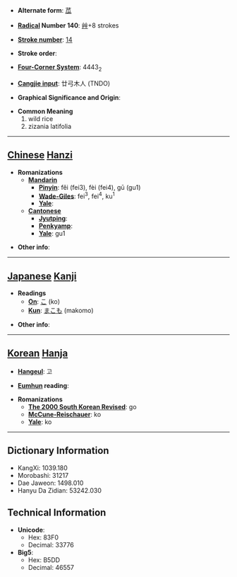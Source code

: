 * '''Alternate form''': [[苽]]

* '''[[Wiktionary:Chinese radical index| Radical]] Number 140''': [[Wiktionary:Chinese radical index 艸|艸]]+8 strokes

* '''[[Wiktionary:Chinese total strokes index|Stroke number]]''': [[Wiktionary:Chinese total strokes index 14|14]]

* '''Stroke order''': 

* '''[[Wiktionary:Chinese four corner index|Four-Corner System]]''': 4443<sub>2</sub>

* '''[[Wiktionary:Chinese Cangjie index|Cangjie input]]''': 廿弓木人 (TNDO)

* '''Graphical Significance and Origin''': 

* '''Common Meaning'''
*#wild rice
*# zizania latifolia


----

== [[Chinese]] [[Hanzi]] ==

* '''Romanizations'''
** '''[[Mandarin]]'''
*** '''[[Pinyin]]''': fěi (fei3), fèi (fei4), gū (gu1)
*** '''[[Wade-Giles]]''': fei<sup>3</sup>, fei<sup>4</sup>, ku<sup>1</sup>
*** '''[[Yale]]''': 
** '''[[Cantonese]]'''
*** '''[[Jyutping]]''':
*** '''[[Penkyamp]]''': 
*** '''[[Yale]]''': gu1

* '''Other info''': 

----

== [[Japanese]] [[Kanji]] ==

* '''Readings'''
** '''[[On]]''': [[こ]] (ko)
** '''[[Kun]]''': [[まこも]] (makomo)

* '''Other info''':  

----

== [[Korean]] [[Hanja]] ==

* '''[[Hangeul]]''': 고

* '''[[Eumhun]] reading''': 

* '''Romanizations'''
** '''[[The 2000 South Korean Revised Romanization|The 2000 South Korean Revised]]''': go
** '''[[McCune-Reischauer]]''': ko
** '''[[Yale]]''': ko

----

== Dictionary Information ==

* KangXi: 1039.180
* Morobashi: 31217
* Dae Jaweon: 1498.010
* Hanyu Da Zidian: 53242.030

== Technical Information ==

* '''Unicode''':
** Hex: 83F0
** Decimal: 33776
* '''Big5''':
** Hex: B5DD
** Decimal: 46557